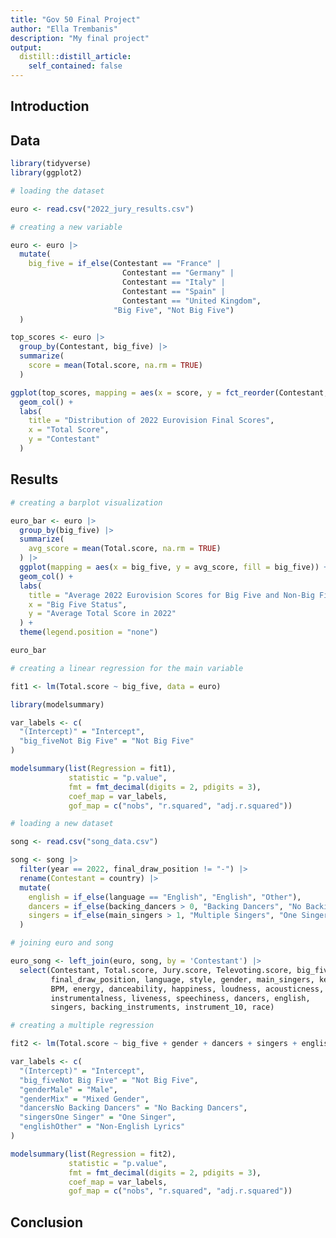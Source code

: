 ```yaml
---
title: "Gov 50 Final Project"
author: "Ella Trembanis"
description: "My final project"
output:
  distill::distill_article:
    self_contained: false
---
```




## Introduction



## Data

```r
library(tidyverse)
library(ggplot2)

# loading the dataset

euro <- read.csv("2022_jury_results.csv")

# creating a new variable

euro <- euro |>
  mutate(
    big_five = if_else(Contestant == "France" | 
                         Contestant == "Germany" |
                         Contestant == "Italy" | 
                         Contestant == "Spain" |
                         Contestant == "United Kingdom", 
                       "Big Five", "Not Big Five")
  )
```

```r
top_scores <- euro |>
  group_by(Contestant, big_five) |>
  summarize(
    score = mean(Total.score, na.rm = TRUE)
  )

ggplot(top_scores, mapping = aes(x = score, y = fct_reorder(Contestant, score))) +
  geom_col() +
  labs(
    title = "Distribution of 2022 Eurovision Final Scores",
    x = "Total Score",
    y = "Contestant"
  )
```

## Results

```r
# creating a barplot visualization

euro_bar <- euro |>
  group_by(big_five) |>
  summarize(
    avg_score = mean(Total.score, na.rm = TRUE)
  ) |>
  ggplot(mapping = aes(x = big_five, y = avg_score, fill = big_five)) +
  geom_col() +
  labs(
    title = "Average 2022 Eurovision Scores for Big Five and Non-Big Five Countries",
    x = "Big Five Status",
    y = "Average Total Score in 2022"
  ) +
  theme(legend.position = "none")

euro_bar
```

```r
# creating a linear regression for the main variable

fit1 <- lm(Total.score ~ big_five, data = euro)

library(modelsummary)

var_labels <- c(
  "(Intercept)" = "Intercept",
  "big_fiveNot Big Five" = "Not Big Five"
)

modelsummary(list(Regression = fit1),
             statistic = "p.value",
             fmt = fmt_decimal(digits = 2, pdigits = 3),
             coef_map = var_labels,
             gof_map = c("nobs", "r.squared", "adj.r.squared"))
```

```r
# loading a new dataset

song <- read.csv("song_data.csv")

song <- song |>
  filter(year == 2022, final_draw_position != "-") |>
  rename(Contestant = country) |>
  mutate(
    english = if_else(language == "English", "English", "Other"),
    dancers = if_else(backing_dancers > 0, "Backing Dancers", "No Backing Dancers"),
    singers = if_else(main_singers > 1, "Multiple Singers", "One Singer")
  )

# joining euro and song

euro_song <- left_join(euro, song, by = 'Contestant') |>
  select(Contestant, Total.score, Jury.score, Televoting.score, big_five, 
         final_draw_position, language, style, gender, main_singers, key, 
         BPM, energy, danceability, happiness, loudness, acousticness, 
         instrumentalness, liveness, speechiness, dancers, english,
         singers, backing_instruments, instrument_10, race)
```

```r
# creating a multiple regression

fit2 <- lm(Total.score ~ big_five + gender + dancers + singers + english, data = euro_song)

var_labels <- c(
  "(Intercept)" = "Intercept",
  "big_fiveNot Big Five" = "Not Big Five",
  "genderMale" = "Male",
  "genderMix" = "Mixed Gender",
  "dancersNo Backing Dancers" = "No Backing Dancers",
  "singersOne Singer" = "One Singer",
  "englishOther" = "Non-English Lyrics"
)

modelsummary(list(Regression = fit2),
             statistic = "p.value",
             fmt = fmt_decimal(digits = 2, pdigits = 3),
             coef_map = var_labels,
             gof_map = c("nobs", "r.squared", "adj.r.squared"))
```


## Conclusion